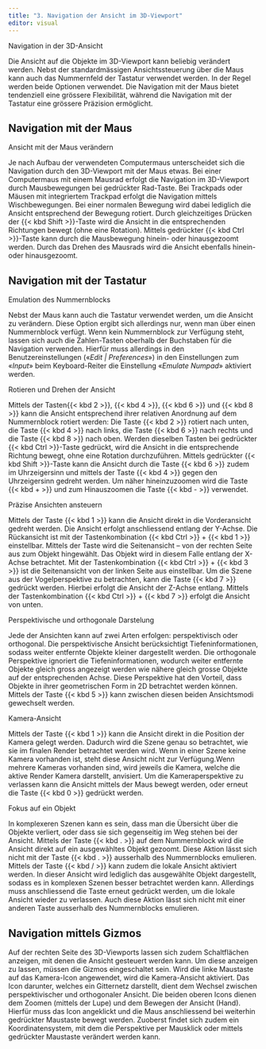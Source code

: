 ```yaml
---
title: "3. Navigation der Ansicht im 3D-Viewport"
editor: visual
---
```


::: column-margin
Navigation in der 3D-Ansicht
:::

Die Ansicht auf die Objekte im 3D-Viewport kann beliebig verändert werden. Nebst der standardmässigen Ansichtssteuerung über die Maus kann auch das Nummernfeld der Tastatur verwendet werden. In der Regel werden beide Optionen verwendet. Die Navigation mit der Maus bietet tendenziell eine grössere Flexibilität, während die Navigation mit der Tastatur eine grössere Präzision ermöglicht.

## Navigation mit der Maus

::: column-margin
Ansicht mit der Maus verändern
:::

Je nach Aufbau der verwendeten Computermaus unterscheidet sich die Navigation durch den 3D-Viewport mit der Maus etwas. Bei einer Computermaus mit einem Mausrad erfolgt die Navigation im 3D-Viewport durch Mausbewegungen bei gedrückter Rad-Taste. Bei Trackpads oder Mäusen mit integriertem Trackpad erfolgt die Navigation mittels Wischbewegungen. Bei einer normalen Bewegung wird dabei lediglich die Ansicht entsprechend der Bewegung rotiert. Durch gleichzeitiges Drücken der {{< kbd Shift >}}-Taste wird die Ansicht in die entsprechenden Richtungen bewegt (ohne eine Rotation). Mittels gedrückter {{< kbd Ctrl >}}-Taste kann durch die Mausbewegung hinein- oder hinausgezoomt werden. Durch das Drehen des Mausrads wird die Ansicht ebenfalls hinein- oder hinausgezoomt.

## Navigation mit der Tastatur

::: column-margin
Emulation des Nummernblocks
:::

Nebst der Maus kann auch die Tastatur verwendet werden, um die Ansicht zu verändern. Diese Option ergibt sich allerdings nur, wenn man über einen Nummernblock verfügt. Wenn kein Nummernblock zur Verfügung steht, lassen sich auch die Zahlen-Tasten oberhalb der Buchstaben für die Navigation verwenden. Hierfür muss allerdings in den Benutzereinstellungen («*Edit \| Preferences*») in den Einstellungen zum «*Input*» beim Keyboard-Reiter die Einstellung «*Emulate Numpad*» aktiviert werden.

::: column-margin
Rotieren und Drehen der Ansicht
:::

Mittels der Tasten{{< kbd 2 >}}, {{< kbd 4 >}}, {{< kbd 6 >}} und {{< kbd 8 >}} kann die Ansicht entsprechend ihrer relativen Anordnung auf dem Nummernblock rotiert werden: Die Taste {{< kbd 2 >}} rotiert nach unten, die Taste {{< kbd 4 >}} nach links, die Taste {{< kbd 6 >}} nach rechts und die Taste {{< kbd 8 >}} nach oben. Werden dieselben Tasten bei gedrückter {{< kbd Ctrl >}}-Taste gedrückt, wird die Ansicht in die entsprechende Richtung bewegt, ohne eine Rotation durchzuführen. Mittels gedrückter {{< kbd Shift >}}-Taste kann die Ansicht durch die Taste {{< kbd 6 >}} zudem im Uhrzeigersinn und mittels der Taste {{< kbd 4 >}} gegen den Uhrzeigersinn gedreht werden. Um näher hineinzuzoomen wird die Taste {{< kbd + >}} und zum Hinauszoomen die Taste {{< kbd - >}} verwendet.

::: column-margin
Präzise Ansichten ansteuern
:::

Mittels der Taste {{< kbd 1 >}} kann die Ansicht direkt in die Vorderansicht gedreht werden. Die Ansicht erfolgt anschliessend entlang der Y-Achse. Die Rückansicht ist mit der Tastenkombination {{< kbd Ctrl >}} + {{< kbd 1 >}} einstellbar. Mittels der Taste wird die Seitenansicht – von der rechten Seite aus zum Objekt hingewählt. Das Objekt wird in diesem Falle entlang der X-Achse betrachtet. Mit der Tastenkombination {{< kbd Ctrl >}} + {{< kbd 3 >}} ist die Seitenansicht von der linken Seite aus einstellbar. Um die Szene aus der Vogelperspektive zu betrachten, kann die Taste {{< kbd 7 >}} gedrückt werden. Hierbei erfolgt die Ansicht der Z-Achse entlang. Mittels der Tastenkombination {{< kbd Ctrl >}} + {{< kbd 7 >}} erfolgt die Ansicht von unten.

::: column-margin
Perspektivische und orthogonale Darstelung
:::

Jede der Ansichten kann auf zwei Arten erfolgen: perspektivisch oder orthogonal. Die perspektivische Ansicht berücksichtigt Tiefeninformationen, sodass weiter entfernte Objekte kleiner dargestellt werden. Die orthogonale Perspektive ignoriert die Tiefeninformationen, wodurch weiter entfernte Objekte gleich gross angezeigt werden wie nähere gleich grosse Objekte auf der entsprechenden Achse. Diese Perspektive hat den Vorteil, dass Objekte in ihrer geometrischen Form in 2D betrachtet werden können. Mittels der Taste {{< kbd 5 >}} kann zwischen diesen beiden Ansichtsmodi gewechselt werden.

::: column-margin
Kamera-Ansicht
:::

Mittels der Taste {{< kbd 1 >}} kann die Ansicht direkt in die Position der Kamera gelegt werden. Dadurch wird die Szene genau so betrachtet, wie sie im finalen Render betrachtet werden wird. Wenn in einer Szene keine Kamera vorhanden ist, steht diese Ansicht nicht zur Verfügung.Wenn mehrere Kameras vorhanden sind, wird jeweils die Kamera, welche die aktive Render Kamera darstellt, anvisiert. Um die Kameraperspektive zu verlassen kann die Ansicht mittels der Maus bewegt werden, oder erneut die Taste {{< kbd 0 >}} gedrückt werden.

::: column-margin
Fokus auf ein Objekt
:::

In komplexeren Szenen kann es sein, dass man die Übersicht über die Objekte verliert, oder dass sie sich gegenseitig im Weg stehen bei der Ansicht. Mittels der Taste {{< kbd . >}} auf dem Nummernblock wird die Ansicht direkt auf ein ausgewähltes Objekt gezoomt. Diese Aktion lässt sich nicht mit der Taste {{< kbd . >}} ausserhalb des Nummernblocks emulieren. Mittels der Taste {{< kbd / >}} kann zudem die lokale Ansicht aktiviert werden. In dieser Ansicht wird lediglich das ausgewählte Objekt dargestellt, sodass es in komplexen Szenen besser betrachtet werden kann. Allerdings muss anschliessend die Taste erneut gedrückt werden, um die lokale Ansicht wieder zu verlassen. Auch diese Aktion lässt sich nicht mit einer anderen Taste ausserhalb des Nummernblocks emulieren.

## Navigation mittels Gizmos

Auf der rechten Seite des 3D-Viewports lassen sich zudem Schaltflächen anzeigen, mit denen die Ansicht gesteuert werden kann. Um diese anzeigen zu lassen, müssen die Gizmos eingeschaltet sein. Wird die linke Maustaste auf das Kamera-Icon angewendet, wird die Kamera-Ansicht aktiviert. Das Icon darunter, welches ein Gitternetz darstellt, dient dem Wechsel zwischen perspektivischer und orthogonaler Ansicht. Die beiden oberen Icons dienen dem Zoomen (mittels der Lupe) und dem Bewegen der Ansicht (Hand). Hierfür muss das Icon angeklickt und die Maus anschliessend bei weiterhin gedrückter Maustaste bewegt werden. Zuoberst findet sich zudem ein Koordinatensystem, mit dem die Perspektive per Mausklick oder mittels gedrückter Maustaste verändert werden kann.
